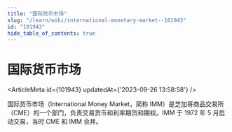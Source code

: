 ```yaml
---
title: "国际货币市场"
slug: "/learn/wiki/international-monetary-market--101943"
id: "101943"
hide_table_of_contents: true
---
```



# 国际货币市场

<ArticleMeta id={101943} updatedAt={'2023-09-26 13:58:58'} />
<div className='border-solid border-b border-t-0 my-4 border-[var(--ifm-color-gray-300)]' />

国际货币市场（International Money Market，简称 IMM）是芝加哥商品交易所（CME）的一个部门，负责交易货币和利率期货和期权。IMM 于 1972 年 5 月启动交易，当时 CME 和 IMM 合并。
